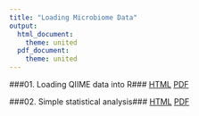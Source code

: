 ```yaml
---
title: "Loading Microbiome Data"
output:
  html_document:
    theme: united
  pdf_document:
    theme: united
---
```


###01. Loading QIIME data into R###
[HTML](01.loading.data.html)   [PDF](01.loading.data.pdf)   

###02. Simple statistical analysis###
[HTML](02.simple.stats.html)   [PDF](02.simple.stats.pdf)   

